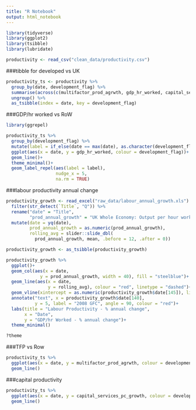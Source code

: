 ```yaml
---
title: "R Notebook"
output: html_notebook
---
```

```r
library(tidyverse)
library(ggplot2)
library(tsibble)
library(lubridate)
```

```r
productivity <- read_csv("clean_data/productivity.csv")
```
###tibble for developed vs UK
```r
productivity_ts <- productivity %>% 
  group_by(date, development_flag) %>% 
  summarise(across(c(multifactor_prod_agrwth, gdp_hr_worked, capital_services_pc_growth), ~mean(.x, na.rm = TRUE))) %>% 
  ungroup() %>% 
  as_tsibble(index = date, key = development_flag)
```


###GDP/hr worked vs RoW
```r
library(ggrepel)

productivity_ts %>% 
  group_by(development_flag) %>% 
  mutate(label = if_else(date == max(date), as.character(development_flag), NA_character_)) %>% 
  ggplot(aes(x = date, y = gdp_hr_worked, colour = development_flag))+
  geom_line()+
  theme_minimal()+
  geom_label_repel(aes(label = label),
                   nudge_x = 5, 
                   na.rm = TRUE)
```



###labour productivity annual change
```r
productivity_growth <- read_excel("raw_data/labour_annual_growth.xls") %>% 
  filter(str_detect(`Title`, "Q")) %>% 
  rename("date" = "Title", 
         "prod_annual_growth" = "UK Whole Economy: Output per hour worked % change per annum SA") %>% 
  mutate(date = yq(date),
         prod_annual_growth = as.numeric(prod_annual_growth),
         rolling_avg = slider::slide_dbl(
           prod_annual_growth, mean, .before = 12, .after = 0))
```

```r
productivity_growth <- as_tsibble(productivity_growth)
```

```r
productivity_growth %>% 
  ggplot()+
  geom_col(aes(x = date, 
             y = prod_annual_growth, width = 40), fill = "steelblue")+
  geom_line(aes(x = date,
                y = rolling_avg), colour = "red", linetype = "dashed")+
  geom_vline(xintercept = as.numeric(productivity_growth$date[145]), linetype = 1, colour = "red")+
  annotate("text", x = productivity_growth$date[140], 
           y = 5, label = "2008 GFC", angle = 90, colour = "red")+
  labs(title = "Labour Productivity - % annual change",
       x = "Date",
       y = "GDP/hr Worked - % annual change")+
  theme_minimal()

?theme
```


###TFP vs Row
```r
productivity_ts %>% 
  ggplot(aes(x = date, y = multifactor_prod_agrwth, colour = development_flag))+
  geom_line()
```

###capital productivity 
```r
productivity_ts %>% 
  ggplot(aes(x = date, y = capital_services_pc_growth, colour = development_flag))+
  geom_line()
```

